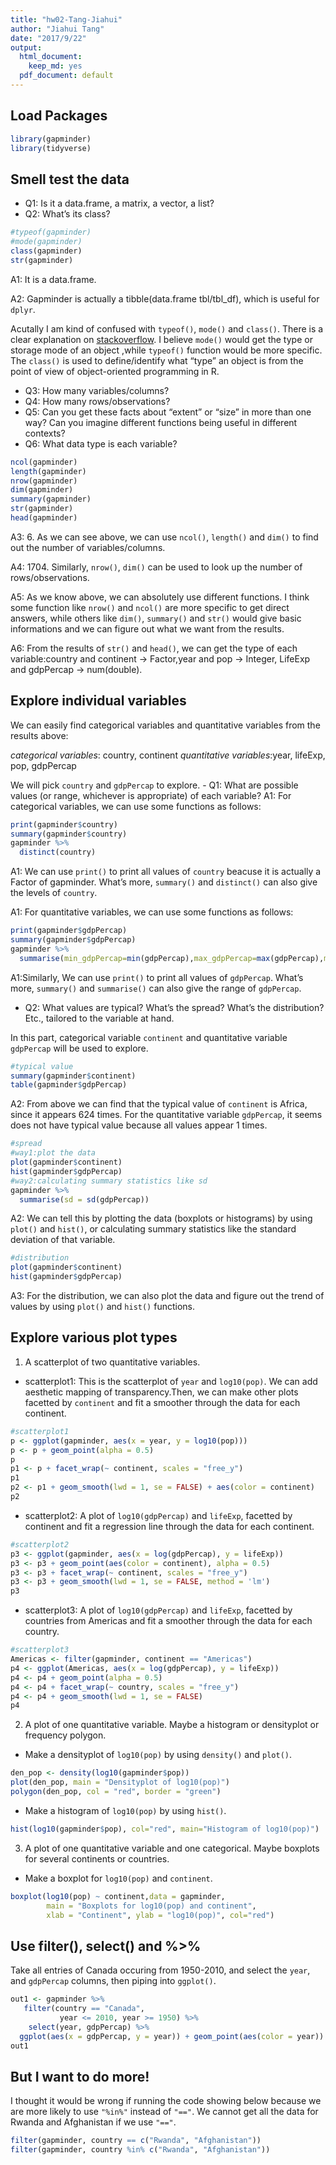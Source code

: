 ```yaml
---
title: "hw02-Tang-Jiahui"
author: "Jiahui Tang"
date: "2017/9/22"
output:
  html_document:
    keep_md: yes
  pdf_document: default
---
```

## Load Packages

```r
library(gapminder)
library(tidyverse)
```

## Smell test the data

- Q1: Is it a data.frame, a matrix, a vector, a list?
- Q2: What’s its class?
```r
#typeof(gapminder)
#mode(gapminder)
class(gapminder)
str(gapminder)
```
  A1: It is a data.frame.
 
  A2: Gapminder is actually a tibble(data.frame tbl/tbl_df), which is useful for `dplyr`. 

Acutally I am kind of confused with `typeof()`, `mode()` and `class()`. There is a clear explanation on [stackoverflow](https://stackoverflow.com/questions/8855589/a-comprehensive-survey-of-the-types-of-things-in-r-mode-and-class-and-type). I believe  `mode()` would  get  the type or storage mode of an object ,while `typeof()` function would be more specific. The `class()` is used to define/identify what "type" an object is from the point of view of object-oriented programming in R.

- Q3: How many variables/columns?
- Q4: How many rows/observations?
- Q5: Can you get these facts about “extent” or “size” in more than one way? Can you imagine different functions being useful in different contexts?
- Q6: What data type is each variable?
```r
ncol(gapminder)
length(gapminder)
nrow(gapminder)
dim(gapminder)
summary(gapminder)
str(gapminder)
head(gapminder)
```
  A3: 6. As we can see above, we can use `ncol()`, `length()` and `dim()` to find out the number of variables/columns.
 
  A4: 1704. Similarly, `nrow()`, `dim()` can be used to look up the number of rows/observations.
 
  A5: As we know above, we can absolutely use different functions. I think some function like `nrow()` and `ncol()` are more specific to get direct answers, while others like `dim()`, `summary()` and `str()` would give basic informations and we can figure out what we want from the results.
 
  A6: From the results of `str()` and `head()`, we can get the type of each variable:country and continent -> Factor,year and pop -> Integer, LifeExp and gdpPercap -> num(double).
 
## Explore individual variables

We can easily find categorical variables and quantitative variables from the results above:

*categorical variables*: country, continent
*quantitative variables*:year, lifeExp, pop, gdpPercap

We will pick `country` and `gdpPercap` to explore.
- Q1: What are possible values (or range, whichever is appropriate) of each variable?
  A1: For categorical variables, we can use some functions as follows:
```r
print(gapminder$country)
summary(gapminder$country)
gapminder %>% 
  distinct(country)
```
  A1: We can use `print()` to print all values of `country` beacuse it is actually a Factor of gapminder. What's more, `summary()` and `distinct()` can also give the levels of `country`.

  A1: For quantitative variables, we can use some functions as follows:
```r
print(gapminder$gdpPercap)
summary(gapminder$gdpPercap)
gapminder %>% 
  summarise(min_gdpPercap=min(gdpPercap),max_gdpPercap=max(gdpPercap),mean_gdpPercap=mean(gdpPercap))
```
  A1:Similarly, We can use `print()` to print all values of `gdpPercap`. What's more, `summary()` and `summarise()` can also give the range of `gdpPercap`.
  
- Q2: What values are typical? What’s the spread? What’s the distribution? Etc., tailored to the variable at hand.

In this part, categorical variable `continent` and quantitative variable `gdpPercap` will be used to explore.
```r
#typical value
summary(gapminder$continent)
table(gapminder$gdpPercap)
```
  A2: From above we can find that the typical value of `continent` is Africa, since it appears 624 times. For the quantitative variable `gdpPercap`, it seems does not have typical value because all values appear 1 times.
  
```r
#spread
#way1:plot the data
plot(gapminder$continent)
hist(gapminder$gdpPercap)
#way2:calculating summary statistics like sd
gapminder %>% 
  summarise(sd = sd(gdpPercap))
```
  A2: We can tell this by plotting the data (boxplots or histograms) by using `plot()` and `hist()`, or calculating summary statistics like the standard deviation of that variable.
  
```r
#distribution
plot(gapminder$continent)
hist(gapminder$gdpPercap)
```
  
  A3: For the distribution, we can also plot the data and figure out the trend of values by using `plot()` and `hist()` functions.
  
## Explore various plot types

1. A scatterplot of two quantitative variables. 
  + scatterplot1: This is the scatterplot of `year` and `log10(pop)`. We can add aesthetic mapping of transparency.Then, we can make other plots facetted by `continent` and fit a smoother through the data for each continent.
```r
#scatterplot1
p <- ggplot(gapminder, aes(x = year, y = log10(pop)))
p <- p + geom_point(alpha = 0.5)
p
p1 <- p + facet_wrap(~ continent, scales = "free_y")
p1
p2 <- p1 + geom_smooth(lwd = 1, se = FALSE) + aes(color = continent)
p2
```
 
  + scatterplot2: A plot of `log10(gdpPercap)` and `lifeExp`, facetted by continent and fit a regression line through the data for each continent.
```r
#scatterplot2
p3 <- ggplot(gapminder, aes(x = log(gdpPercap), y = lifeExp))
p3 <- p3 + geom_point(aes(color = continent), alpha = 0.5)
p3 <- p3 + facet_wrap(~ continent, scales = "free_y")
p3 <- p3 + geom_smooth(lwd = 1, se = FALSE, method = 'lm') 
p3
```
 
  + scatterplot3: A plot of `log10(gdpPercap)` and `lifeExp`, facetted by countries from Americas and fit a smoother through the data for each country.
```r
#scatterplot3
Americas <- filter(gapminder, continent == "Americas")
p4 <- ggplot(Americas, aes(x = log(gdpPercap), y = lifeExp))
p4 <- p4 + geom_point(alpha = 0.5)
p4 <- p4 + facet_wrap(~ country, scales = "free_y")
p4 <- p4 + geom_smooth(lwd = 1, se = FALSE) 
p4
```

2. A plot of one quantitative variable. Maybe a histogram or densityplot or frequency polygon.
  + Make a densityplot of `log10(pop)` by using `density()` and `plot()`.
```r
den_pop <- density(log10(gapminder$pop))
plot(den_pop, main = "Densityplot of log10(pop)") 
polygon(den_pop, col = "red", border = "green")
```
 
  + Make a histogram of `log10(pop)` by using `hist()`.
```r
hist(log10(gapminder$pop), col="red", main="Histogram of log10(pop)")
```

3. A plot of one quantitative variable and one categorical. Maybe boxplots for several continents or countries.
  + Make a boxplot for `log10(pop)` and `continent`.
```r
boxplot(log10(pop) ~ continent,data = gapminder, 
        main = "Boxplots for log10(pop) and continent", 
        xlab = "Continent", ylab = "log10(pop)", col="red")
```

## Use filter(), select() and %>%

Take all entries of Canada occuring from 1950-2010, and select the `year`, and `gdpPercap` columns, then piping into `ggplot()`.
```r
out1 <- gapminder %>% 
   filter(country == "Canada",
           year <= 2010, year >= 1950) %>% 
    select(year, gdpPercap) %>% 
  ggplot(aes(x = gdpPercap, y = year)) + geom_point(aes(color = year))
out1
```

## But I want to do more!

I thought it would be wrong if running the code showing below because we are more likely to use `"%in%"` instead of `"=="`. We cannot get all the data for Rwanda and Afghanistan if we use `"=="`.
```r
filter(gapminder, country == c("Rwanda", "Afghanistan"))
filter(gapminder, country %in% c("Rwanda", "Afghanistan"))
```
